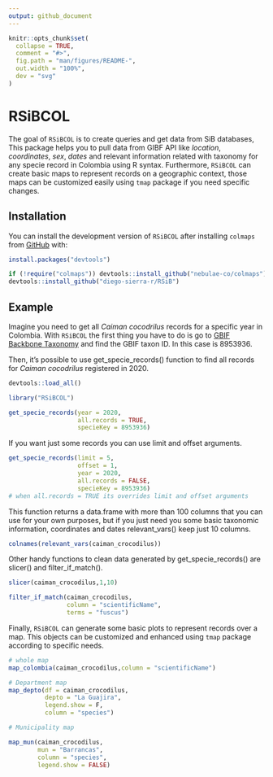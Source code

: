 ```yaml
---
output: github_document
---
```


<!-- README.md is generated from README.Rmd. Please edit that file -->

```r
knitr::opts_chunk$set(
  collapse = TRUE,
  comment = "#>",
  fig.path = "man/figures/README-",
  out.width = "100%", 
  dev = "svg"
)


```

# RSiBCOL


The goal of `RSiBCOL` is to create queries and get data from SiB databases, This package helps you to pull data from GIBF API like *location*, *coordinates*, *sex*, *dates* and relevant information related with taxonomy for any specie record in Colombia using R syntax. Furthermore, `RSiBCOL` can create basic maps to represent records on a geographic context, those maps can be customized easily using `tmap` package if you need specific changes. 

## Installation

You can install the development version of `RSiBCOL` after installing `colmaps` from [GitHub](https://github.com/) with:

``` r
install.packages("devtools")

if (!require("colmaps")) devtools::install_github("nebulae-co/colmaps")
devtools::install_github("diego-sierra-r/RSiB")

```

## Example

Imagine you need to get all  *Caiman cocodrilus* records for a specific year in Colombia. With `RSiBCOL` the first thing you have to do is go to [GBIF Backbone Taxonomy](https://www.gbif.org/species/search) and find the GBIF taxon ID. In this case is  8953936.

Then, it's possible to use get_specie_records() function to find all records for *Caiman cocodrilus* registered in 2020.

```r
devtools::load_all()
```

```r
library("RSiBCOL")
```

```r
get_specie_records(year = 2020, 
                   all.records = TRUE,
                   specieKey = 8953936)
```

If you want just some records you can use limit and offset arguments.

```r
get_specie_records(limit = 5,
                   offset = 1,
                   year = 2020, 
                   all.records = FALSE,
                   specieKey = 8953936)
# when all.records = TRUE its overrides limit and offset arguments

```


This function returns a data.frame with more than 100 columns that you can use for your own purposes, but if you just need you some basic taxonomic information, coordinates and dates relevant_vars() keep just 10 columns.

```r
colnames(relevant_vars(caiman_crocodilus))
```

Other handy functions to clean data generated by get_specie_records() are slicer() and filter_if_match().

```r
slicer(caiman_crocodilus,1,10)

filter_if_match(caiman_crocodilus,
                column = "scientificName",
                terms = "fuscus")
```

Finally, `RSiBCOL` can generate some basic plots to represent records over a map. This objects can be customized and enhanced using `tmap` package according to specific needs.

```r
# whole map
map_colombia(caiman_crocodilus,column = "scientificName")
```


```r
# Department map
map_depto(df = caiman_crocodilus,
          depto = "La Guajira",
          legend.show = F,
          column = "species")
```

```r
# Municipality map

map_mun(caiman_crocodilus,
        mun = "Barrancas",
        column = "species",
        legend.show = FALSE)

```
